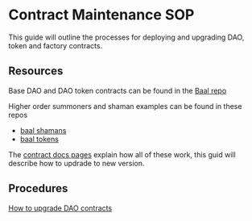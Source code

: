 # Contract Maintenance SOP

This guide will outline the processes for deploying and upgrading DAO, token and factory contracts.

## Resources

Base DAO and DAO token contracts can be found in the [Baal repo](https://github.com/HausDAO/Baal)

Higher order summoners and shaman examples can be found in these repos

- [baal shamans](https://github.com/HausDAO/baal-shamans)
- [baal tokens](https://github.com/HausDAO/baal-tokens)

The [contract docs pages](/contracts) explain how all of these work, this guid will describe how to updrade to new version.

## Procedures

[How to upgrade DAO contracts](/contributing/contracts/upgrading)
